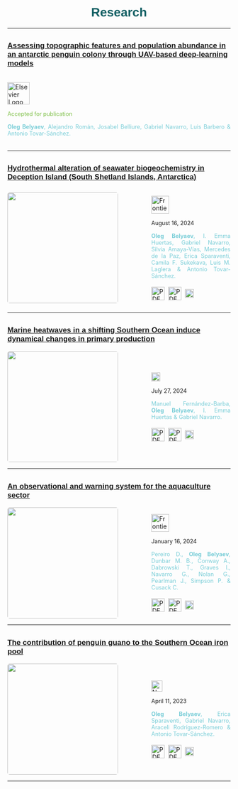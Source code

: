 <h1 style="color: #125F63; text-align: center;font-family: 'Jost', sans-serif;">Research</h1>

----

## <a href=none style="color:'white'; font-size: 0.8em;font-family: 'Jost', sans-serif; cursor: pointer; transition: color 0.3s, text-decoration: 0.3s;" onmouseover="this.style.color='white'; this.style.textDecoration='underline';" onmouseout="this.style.color='white'; this.style.textDecoration='none';">Assessing topographic features and population abundance in an antarctic penguin colony through UAV-based deep-learning models</a>

<div style="display: flex; align-items: center;">
  <div style="text-align: justify;">
  <p> 
  <img src="elsevier2.png" alt="Elsevier Logo" style="height: 50px;">
</p>

<span style="font-size: 0.9em; color: #81c14b">
   Accepted for publication
    </span>
    
  <span style="font-size: 0.9em; color: #78cdd7">
   <strong>Oleg Belyaev</strong>, Alejandro Román, Josabel Belliure, Gabriel Navarro, Luis Barbero & Antonio Tovar-Sánchez.
    </span>
    <br>
    <br>
  </div>
</div>

----

## <a href="paper_4.qmd" style="color:'white'; font-size: 0.8em; font-family: 'Jost', sans-serif;cursor: pointer; transition: color 0.3s, text-decoration: 0.3s;" onmouseover="this.style.color='white'; this.style.textDecoration='underline';" onmouseout="this.style.color='white'; this.style.textDecoration='none';">Hydrothermal alteration of seawater biogeochemistry in Deception Island (South Shetland Islands, Antarctica)</a>

<div style="display: flex; align-items: center;">
  <img src="fmars.jpg" style="height: 250px; width: auto; object-fit: contain; margin-right: 75px;border-radius: 5px;"/>
  <div style="text-align: justify;">
  <p> 
  <img src="fmar.png" alt="Frontiers in Marine Science Logo" style="height: 40px;">
</p>

<span style="font-size: 0.9em;">
   August 16, 2024
    </span>
    
  <span style="font-size: 0.9em; color: #78cdd7">
   <strong>Oleg Belyaev</strong>, I. Emma Huertas, Gabriel Navarro, Silvia Amaya-Vías, Mercedes de la Paz, Erica Sparaventi, Camila F. Sukekava, Luis M. Laglera & Antonio Tovar-Sánchez.
    </span>
    <br>
    <br>
    <a href="https://www.frontiersin.org/journals/marine-science/articles/10.3389/fmars.2024.1432122" target="_blank" style="text-decoration: none;">
      <img src="DOI_logo.png" alt="PDF Icon" style="height: 30px; width: auto; vertical-align: middle; margin-right: 4px;">
    </span>
      </a>
      <a href="https://www.frontiersin.org/journals/marine-science/articles/10.3389/fmars.2024.1432122/pdf" target="_blank" style="text-decoration: none;">
      <img src="pdf-svgrepo-com.svg" alt="PDF Icon" style="height: 30px; width: auto; vertical-align: middle; margin-right: 4px;">
      <a href="bibfiles/paper4.bib" download="paper4.bib" style="text-decoration: none;">
  <img src="bib_logo.svg" alt="BibTeX Icon" style="height: 20px; width: auto; vertical-align: middle; margin-right: 4px;">
  </a>

  <div data-badge-type="1" data-doi="https://doi.org/10.3389/fmars.2024.1432122" data-hide-no-mentions="true" class="altmetric-embed"></div>
<script type="text/javascript" src="https://d1bxh8uas1mnw7.cloudfront.net/assets/embed.js"></script>

  </div>
</div>

----

## <a href="paper_3.qmd"  style="color:'white'; font-size: 0.8em;font-family: 'Jost', sans-serif; cursor: pointer; transition: color 0.3s, text-decoration: 0.3s;" onmouseover="this.style.color='white'; this.style.textDecoration='underline';" onmouseout="this.style.color='white'; this.style.textDecoration='none';">Marine heatwaves in a shifting Southern Ocean induce dynamical changes in primary production</a>

<div style="display: flex; align-items: center;">
  <img src="natcommsearth.jpg" style="height: 250px; width: auto; object-fit: contain; margin-right: 75px; border-radius: 5px;"/>
  <div style="text-align: justify;">
  <p> 
  <img src="commsearth3.png" alt="CommsEarthEnv Logo" style="height: 20px;">
</p>

<span style="font-size: 0.9em;">
   July 27, 2024
    </span>
    
  <span style="font-size: 0.9em; color: #78cdd7">
   Manuel Fernández-Barba, <strong>Oleg Belyaev</strong>, I. Emma Huertas & Gabriel Navarro.
    </span>
    <br>
    <br>
    <a href="https://doi.org/10.1038/s43247-024-01553-x" target="_blank" style="text-decoration: none;">
      <img src="DOI_logo.png" alt="PDF Icon" style="height: 30px; width: auto; vertical-align: middle; margin-right: 4px;">
    </span>
      </a>
      <a href="https://www.nature.com/articles/s43247-024-01553-x.pdf" target="_blank" style="text-decoration: none;">
      <img src="pdf-svgrepo-com.svg" alt="PDF Icon" style="height: 30px; width: auto; vertical-align: middle; margin-right: 4px;">
      <a href="bibfiles/paper3.bib" download="paper3.bib" style="text-decoration: none;">
  <img src="bib_logo.svg" alt="BibTeX Icon" style="height: 20px; width: auto; vertical-align: middle; margin-right: 4px;">
  </a>

<div data-badge-type="1" data-doi="https://doi.org/10.1038/s43247-024-01553-x" data-hide-no-mentions="true" class="altmetric-embed"></div>


  </div>
</div>

----

## <a href="paper_2.qmd"  style="color:'white'; font-size: 0.8em;font-family: 'Jost', sans-serif; cursor: pointer; transition: color 0.3s, text-decoration: 0.3s;" onmouseover="this.style.color='white'; this.style.textDecoration='underline';" onmouseout="this.style.color='white'; this.style.textDecoration='none';">An observational and warning system for the aquaculture sector</a>

<div style="display: flex; align-items: center;">
  <img src="fmars_diego.jpg" style="height: 250px; width: auto; object-fit: contain; margin-right: 75px;border-radius: 5px;"/>
  <div style="text-align: justify;">
  <p> 
  <img src="fmar.png" alt="Frontiers in Marine Science Logo" style="height: 40px;">
</p>
  <span style="font-size: 0.9em;">
   January 16, 2024
    </span>
    
  <span style="font-size: 0.9em; color: #78cdd7">
   Pereiro D., <strong>Oleg Belyaev</strong>, Dunbar M. B., Conway A., Dabrowski T., Graves I., Navarro G., Nolan G., Pearlman J., Simpson P. & Cusack C.
    </span>
    <br>
    <br>
    <a href="https://www.frontiersin.org/journals/marine-science/articles/10.3389/fmars.2023.1288610/full" target="_blank" style="text-decoration: none;">
      <img src="DOI_logo.png" alt="PDF Icon" style="height: 30px; width: auto; vertical-align: middle; margin-right: 4px;">
    </span>
      <a href="https://www.frontiersin.org/journals/marine-science/articles/10.3389/fmars.2023.1288610/full/pdf" target="_blank" style="text-decoration: none;">
      <img src="pdf-svgrepo-com.svg" alt="PDF Icon" style="height: 30px; width: auto; vertical-align: middle; margin-right: 4px;">
      <a href="bibfiles/paper2.bib" download="paper2.bib" style="text-decoration: none;">
  <img src="bib_logo.svg" alt="BibTeX Icon" style="height: 20px; width: auto; vertical-align: middle; margin-right: 4px;">
  </a>
  
<div data-badge-type="1" data-doi="https://doi.org/10.3389/fmars.2023.1288610" data-hide-no-mentions="true" class="altmetric-embed"></div>


  </div>
</div>

----

## <a href="paper_1.qmd" style="color:'white'; font-size: 0.8em;font-family: 'Jost', sans-serif;cursor: pointer; transition: color 0.3s, text-decoration: 0.3s;" onmouseover="this.style.color='white'; this.style.textDecoration='underline';" onmouseout="this.style.color='white'; this.style.textDecoration='none';">The contribution of penguin guano to the Southern Ocean iron pool</a>

<div style="display: flex; align-items: center;">
  <img src="natcom.jpg" style="height: 250px; width: auto; object-fit: contain; margin-right: 75px;border-radius: 5px;"/>
  <div style="text-align: justify;">
  <p> 
  <img src="natcomlogo.png" alt="NatComLogo" style="height: 25px;">
</p>
  <span style="font-size: 0.9em;">
   April 11, 2023
    </span>
    
  <span style="font-size: 0.9em; color: #78cdd7">
   <strong>Oleg Belyaev</strong>, Erica Sparaventi, Gabriel Navarro, Araceli Rodríguez-Romero & Antonio Tovar-Sánchez.
    </span>
    <br>
    <br>
    <a href="https://www.nature.com/articles/s41467-023-37132-5" target="_blank" style="text-decoration: none;">
      <img src="DOI_logo.png" alt="PDF Icon" style="height: 30px; width: auto; vertical-align: middle; margin-right: 4px;">
    </span>
      <a href="https://www.nature.com/articles/s41467-023-37132-5.pdf" target="_blank" style="text-decoration: none;">
        <img src="pdf-svgrepo-com.svg" alt="PDF Icon" style="height: 30px; width: auto; vertical-align: middle; margin-right: 4px;">
        <a href="bibfiles/paper1.bib" download="paper1.bib" style="text-decoration: none;">
  <img src="bib_logo.svg" alt="BibTeX Icon" style="height: 20px; width: auto; vertical-align: middle; margin-right: 4px;">
    </span>
</a>

  <div data-badge-type="1" data-doi="https://doi.org/10.1038/s41467-023-37132-5" data-hide-no-mentions="true" class="altmetric-embed"></div>


  </div>
</div>

----
